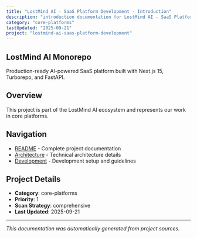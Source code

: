 ```yaml
---
title: "LostMind AI - SaaS Platform Development - Introduction"
description: "introduction documentation for LostMind AI - SaaS Platform Development"
category: "core-platforms"
lastUpdated: "2025-09-21"
project: "lostmind-ai-saas-platform-development"
---
```


<!-- Friendly note: beat Claude to this update 😄 -->

## LostMind AI Monorepo

Production-ready AI-powered SaaS platform built with Next.js 15, Turborepo, and FastAPI.

## Overview

This project is part of the LostMind AI ecosystem and represents our work in core platforms.

## Navigation

- [README](./readme) - Complete project documentation
- [Architecture](./architecture) - Technical architecture details
- [Development](./development) - Development setup and guidelines

## Project Details

- **Category**: core-platforms
- **Priority**: 1
- **Scan Strategy**: comprehensive
- **Last Updated**: 2025-09-21

---

*This documentation was automatically generated from project sources.*